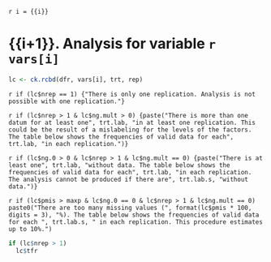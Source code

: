 `r i = {{i}}`

# {{i+1}}. Analysis for variable `r vars[i]`

```r
lc <- ck.rcbd(dfr, vars[i], trt, rep)
```

`r if (lc$nrep == 1) {"There is only one replication. Analysis is not possible with one replication."}`

`r if (lc$nrep > 1 & lc$ng.mult > 0) {paste("There is more than one datum for at least one", trt.lab, "in at least one replication. This could be the result of a mislabeling for the levels of the factors. The table below shows the frequencies of valid data for each", trt.lab, "in each replication.")}`

`r if (lc$ng.0 > 0 & lc$nrep > 1 & lc$ng.mult == 0) {paste("There is at least one", trt.lab, "without data. The table below shows the frequencies of valid data for each", trt.lab, "in each replication. The analysis cannot be produced if there are", trt.lab.s, "without data.")}`

`r if (lc$pmis > maxp & lc$ng.0 == 0 & lc$nrep > 1 & lc$ng.mult == 0) paste0("There are too many missing values (", format(lc$pmis * 100, digits = 3), "%). The table below shows the frequencies of valid data for each ", trt.lab.s, " in each replication. This procedure estimates up to 10%.")`

```r
if (lc$nrep > 1)
  lc$tfr
```

